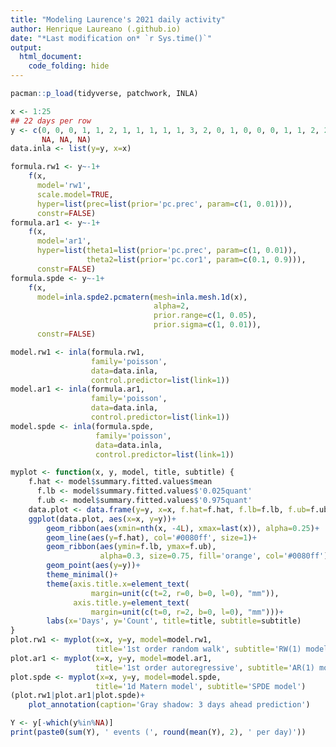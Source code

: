```yaml
---
title: "Modeling Laurence's 2021 daily activity"
author: Henrique Laureano (.github.io)
date: "*Last modification on* `r Sys.time()`"
output:
  html_document:
    code_folding: hide
---
```


```r
pacman::p_load(tidyverse, patchwork, INLA)

x <- 1:25
## 22 days per row
y <- c(0, 0, 0, 1, 1, 2, 1, 1, 1, 1, 1, 3, 2, 0, 1, 0, 0, 0, 1, 1, 2, 2,
       NA, NA, NA)
data.inla <- list(y=y, x=x)

formula.rw1 <- y~-1+
    f(x,
      model='rw1',
      scale.model=TRUE,
      hyper=list(prec=list(prior='pc.prec', param=c(1, 0.01))),
      constr=FALSE)
formula.ar1 <- y~-1+
    f(x,
      model='ar1',
      hyper=list(theta1=list(prior='pc.prec', param=c(1, 0.01)),
                 theta2=list(prior='pc.cor1', param=c(0.1, 0.9))),
      constr=FALSE)
formula.spde <- y~-1+
    f(x,
      model=inla.spde2.pcmatern(mesh=inla.mesh.1d(x),
                                alpha=2,
                                prior.range=c(1, 0.05),
                                prior.sigma=c(1, 0.01)),
      constr=FALSE)

model.rw1 <- inla(formula.rw1,
                  family='poisson',
                  data=data.inla,
                  control.predictor=list(link=1))
model.ar1 <- inla(formula.ar1,
                  family='poisson',
                  data=data.inla,
                  control.predictor=list(link=1))
model.spde <- inla(formula.spde,
                   family='poisson',
                   data=data.inla,
                   control.predictor=list(link=1))
```

```r
myplot <- function(x, y, model, title, subtitle) {
    f.hat <- model$summary.fitted.values$mean
      f.lb <- model$summary.fitted.values$'0.025quant'
      f.ub <- model$summary.fitted.values$'0.975quant'
    data.plot <- data.frame(y=y, x=x, f.hat=f.hat, f.lb=f.lb, f.ub=f.ub)
    ggplot(data.plot, aes(x=x, y=y))+
        geom_ribbon(aes(xmin=nth(x, -4L), xmax=last(x)), alpha=0.25)+
        geom_line(aes(y=f.hat), col='#0080ff', size=1)+
        geom_ribbon(aes(ymin=f.lb, ymax=f.ub),
                    alpha=0.3, size=0.75, fill='orange', col='#0080ff')+
        geom_point(aes(y=y))+
        theme_minimal()+
        theme(axis.title.x=element_text(
                  margin=unit(c(t=2, r=0, b=0, l=0), "mm")),
              axis.title.y=element_text(
                  margin=unit(c(t=0, r=2, b=0, l=0), "mm")))+
        labs(x='Days', y='Count', title=title, subtitle=subtitle)
}
plot.rw1 <- myplot(x=x, y=y, model=model.rw1,
                   title='1st order random walk', subtitle='RW(1) model') 
plot.ar1 <- myplot(x=x, y=y, model=model.ar1,
                   title='1st order autoregressive', subtitle='AR(1) model')
plot.spde <- myplot(x=x, y=y, model=model.spde,
                   title='1d Matern model', subtitle='SPDE model')
(plot.rw1|plot.ar1|plot.spde)+
    plot_annotation(caption='Gray shadow: 3 days ahead prediction')
```

```r
Y <- y[-which(y%in%NA)]
print(paste0(sum(Y), ' events (', round(mean(Y), 2), ' per day)'))
```
